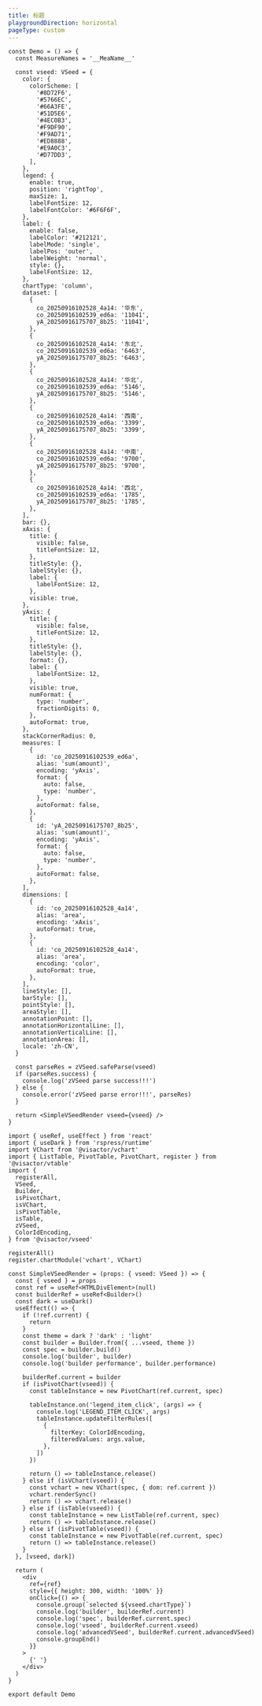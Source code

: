 ```yaml
---
title: 标题
playgroundDirection: horizontal
pageType: custom
---
```


```tsx
const Demo = () => {
  const MeasureNames = '__MeaName__'

  const vseed: VSeed = {
    color: {
      colorScheme: [
        '#8D72F6',
        '#5766EC',
        '#66A3FE',
        '#51D5E6',
        '#4EC0B3',
        '#F9DF90',
        '#F9AD71',
        '#ED8888',
        '#E9A0C3',
        '#D77DD3',
      ],
    },
    legend: {
      enable: true,
      position: 'rightTop',
      maxSize: 1,
      labelFontSize: 12,
      labelFontColor: '#6F6F6F',
    },
    label: {
      enable: false,
      labelColor: '#212121',
      labelMode: 'single',
      labelPos: 'outer',
      labelWeight: 'normal',
      style: {},
      labelFontSize: 12,
    },
    chartType: 'column',
    dataset: [
      {
        co_20250916102528_4a14: '华东',
        co_20250916102539_ed6a: '11041',
        yA_20250916175707_8b25: '11041',
      },
      {
        co_20250916102528_4a14: '东北',
        co_20250916102539_ed6a: '6463',
        yA_20250916175707_8b25: '6463',
      },
      {
        co_20250916102528_4a14: '华北',
        co_20250916102539_ed6a: '5146',
        yA_20250916175707_8b25: '5146',
      },
      {
        co_20250916102528_4a14: '西南',
        co_20250916102539_ed6a: '3399',
        yA_20250916175707_8b25: '3399',
      },
      {
        co_20250916102528_4a14: '中南',
        co_20250916102539_ed6a: '9700',
        yA_20250916175707_8b25: '9700',
      },
      {
        co_20250916102528_4a14: '西北',
        co_20250916102539_ed6a: '1785',
        yA_20250916175707_8b25: '1785',
      },
    ],
    bar: {},
    xAxis: {
      title: {
        visible: false,
        titleFontSize: 12,
      },
      titleStyle: {},
      labelStyle: {},
      label: {
        labelFontSize: 12,
      },
      visible: true,
    },
    yAxis: {
      title: {
        visible: false,
        titleFontSize: 12,
      },
      titleStyle: {},
      labelStyle: {},
      format: {},
      label: {
        labelFontSize: 12,
      },
      visible: true,
      numFormat: {
        type: 'number',
        fractionDigits: 0,
      },
      autoFormat: true,
    },
    stackCornerRadius: 0,
    measures: [
      {
        id: 'co_20250916102539_ed6a',
        alias: 'sum(amount)',
        encoding: 'yAxis',
        format: {
          auto: false,
          type: 'number',
        },
        autoFormat: false,
      },
      {
        id: 'yA_20250916175707_8b25',
        alias: 'sum(amount)',
        encoding: 'yAxis',
        format: {
          auto: false,
          type: 'number',
        },
        autoFormat: false,
      },
    ],
    dimensions: [
      {
        id: 'co_20250916102528_4a14',
        alias: 'area',
        encoding: 'xAxis',
        autoFormat: true,
      },
      {
        id: 'co_20250916102528_4a14',
        alias: 'area',
        encoding: 'color',
        autoFormat: true,
      },
    ],
    lineStyle: [],
    barStyle: [],
    pointStyle: [],
    areaStyle: [],
    annotationPoint: [],
    annotationHorizontalLine: [],
    annotationVerticalLine: [],
    annotationArea: [],
    locale: 'zh-CN',
  }

  const parseRes = zVSeed.safeParse(vseed)
  if (parseRes.success) {
    console.log('zVSeed parse success!!!')
  } else {
    console.error('zVSeed parse error!!!', parseRes)
  }

  return <SimpleVSeedRender vseed={vseed} />
}

import { useRef, useEffect } from 'react'
import { useDark } from 'rspress/runtime'
import VChart from '@visactor/vchart'
import { ListTable, PivotTable, PivotChart, register } from '@visactor/vtable'
import {
  registerAll,
  VSeed,
  Builder,
  isPivotChart,
  isVChart,
  isPivotTable,
  isTable,
  zVSeed,
  ColorIdEncoding,
} from '@visactor/vseed'

registerAll()
register.chartModule('vchart', VChart)

const SimpleVSeedRender = (props: { vseed: VSeed }) => {
  const { vseed } = props
  const ref = useRef<HTMLDivElement>(null)
  const builderRef = useRef<Builder>()
  const dark = useDark()
  useEffect(() => {
    if (!ref.current) {
      return
    }
    const theme = dark ? 'dark' : 'light'
    const builder = Builder.from({ ...vseed, theme })
    const spec = builder.build()
    console.log('builder', builder)
    console.log('builder performance', builder.performance)

    builderRef.current = builder
    if (isPivotChart(vseed)) {
      const tableInstance = new PivotChart(ref.current, spec)

      tableInstance.on('legend_item_click', (args) => {
        console.log('LEGEND_ITEM_CLICK', args)
        tableInstance.updateFilterRules([
          {
            filterKey: ColorIdEncoding,
            filteredValues: args.value,
          },
        ])
      })

      return () => tableInstance.release()
    } else if (isVChart(vseed)) {
      const vchart = new VChart(spec, { dom: ref.current })
      vchart.renderSync()
      return () => vchart.release()
    } else if (isTable(vseed)) {
      const tableInstance = new ListTable(ref.current, spec)
      return () => tableInstance.release()
    } else if (isPivotTable(vseed)) {
      const tableInstance = new PivotTable(ref.current, spec)
      return () => tableInstance.release()
    }
  }, [vseed, dark])

  return (
    <div
      ref={ref}
      style={{ height: 300, width: '100%' }}
      onClick={() => {
        console.group(`selected ${vseed.chartType}`)
        console.log('builder', builderRef.current)
        console.log('spec', builderRef.current.spec)
        console.log('vseed', builderRef.current.vseed)
        console.log('advancedVSeed', builderRef.current.advancedVSeed)
        console.groupEnd()
      }}
    >
      {' '}
    </div>
  )
}

export default Demo
```
